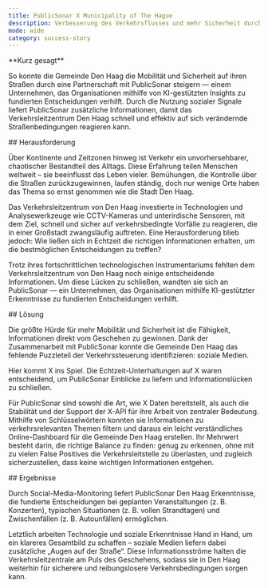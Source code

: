 ```yaml
---
title: PublicSonar X Municipality of The Hague
description: Verbesserung des Verkehrsflusses und mehr Sicherheit durch Social Monitoring.
mode: wide
category: success-story
---
```


<Note>
**Kurz gesagt**

So konnte die Gemeinde Den Haag die Mobilität und Sicherheit auf ihren Straßen durch eine Partnerschaft mit PublicSonar steigern — einem Unternehmen, das Organisationen mithilfe von KI-gestützten Insights zu fundierten Entscheidungen verhilft. Durch die Nutzung sozialer Signale liefert PublicSonar zusätzliche Informationen, damit das Verkehrsleitzentrum Den Haag schnell und effektiv auf sich verändernde Straßenbedingungen reagieren kann.
</Note>

<div id="challenge">
  ## Herausforderung
</div>

Über Kontinente und Zeitzonen hinweg ist Verkehr ein unvorhersehbarer, chaotischer Bestandteil des Alltags. Diese Erfahrung teilen Menschen weltweit – sie beeinflusst das Leben vieler. Bemühungen, die Kontrolle über die Straßen zurückzugewinnen, laufen ständig, doch nur wenige Orte haben das Thema so ernst genommen wie die Stadt Den Haag.

Das Verkehrsleitzentrum von Den Haag investierte in Technologien und Analysewerkzeuge wie CCTV-Kameras und unterirdische Sensoren, mit dem Ziel, schnell und sicher auf verkehrsbedingte Vorfälle zu reagieren, die in einer Großstadt zwangsläufig auftreten. Eine Herausforderung blieb jedoch: Wie ließen sich in Echtzeit die richtigen Informationen erhalten, um die bestmöglichen Entscheidungen zu treffen?

Trotz ihres fortschrittlichen technologischen Instrumentariums fehlten dem Verkehrsleitzentrum von Den Haag noch einige entscheidende Informationen. Um diese Lücken zu schließen, wandten sie sich an PublicSonar — ein Unternehmen, das Organisationen mithilfe KI-gestützter Erkenntnisse zu fundierten Entscheidungen verhilft.

<div id="solution">
  ## Lösung
</div>

Die größte Hürde für mehr Mobilität und Sicherheit ist die Fähigkeit, Informationen direkt vom Geschehen zu gewinnen. Dank der Zusammenarbeit mit PublicSonar konnte die Gemeinde Den Haag das fehlende Puzzleteil der Verkehrssteuerung identifizieren: soziale Medien.

Hier kommt X ins Spiel. Die Echtzeit-Unterhaltungen auf X waren entscheidend, um PublicSonar Einblicke zu liefern und Informationslücken zu schließen.

Für PublicSonar sind sowohl die Art, wie X Daten bereitstellt, als auch die Stabilität und der Support der X-API für ihre Arbeit von zentraler Bedeutung. Mithilfe von Schlüsselwörtern konnten sie Informationen zu verkehrsrelevanten Themen filtern und daraus ein leicht verständliches Online-Dashboard für die Gemeinde Den Haag erstellen. Ihr Mehrwert besteht darin, die richtige Balance zu finden: genug zu erkennen, ohne mit zu vielen False Positives die Verkehrsleitstelle zu überlasten, und zugleich sicherzustellen, dass keine wichtigen Informationen entgehen.

<div id="results">
  ## Ergebnisse
</div>

Durch Social-Media-Monitoring liefert PublicSonar Den Haag Erkenntnisse, die fundierte Entscheidungen bei geplanten Veranstaltungen (z. B. Konzerten), typischen Situationen (z. B. vollen Strandtagen) und Zwischenfällen (z. B. Autounfällen) ermöglichen.

Letztlich arbeiten Technologie und soziale Erkenntnisse Hand in Hand, um ein klareres Gesamtbild zu schaffen – soziale Medien liefern dabei zusätzliche „Augen auf der Straße“. Diese Informationsströme halten die Verkehrsleitzentrale am Puls des Geschehens, sodass sie in Den Haag weiterhin für sicherere und reibungslosere Verkehrsbedingungen sorgen kann.